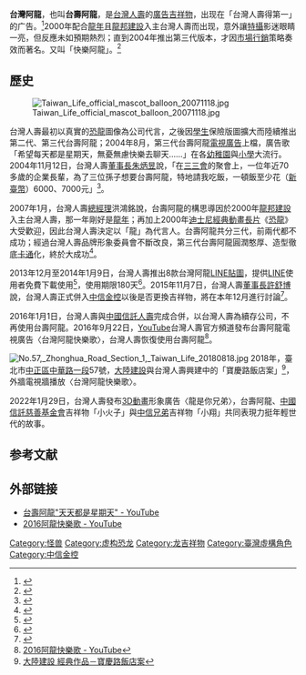 '''台灣阿龍'''，也叫'''台壽阿龍'''，是[[台灣人壽|台灣人壽]]的[[廣告|廣告]][[吉祥物|吉祥物]]，出现在「台灣人壽得第一」的广告。<ref>{{Cite news|url=http://www.hyes.tyc.edu.tw/~m78/ut10.htm|title=柑仔店10《光之國》|language=zh-tw|publisher=|author=台灣人壽|date=|accessdate=2015-04-09|deadurl=yes|archiveurl=https://web.archive.org/web/20150403104941/http://www.hyes.tyc.edu.tw/~m78/ut10.htm|archivedate=2015-04-03}}</ref>2000年配合[[龍年|龍年]]且[[龍邦建設|龍邦建設]]入主台灣人壽而出现，意外讓[[特攝|特攝]]影迷眼睛一亮，但反應未如預期熱烈；直到2004年推出第三代版本，才因[[市場行銷|市場行銷]]策略奏效而著名。又叫「快樂阿龍」。<ref>{{Cite news|url=http://web.hyes.tyc.edu.tw/blog/index.php?op=ViewArticle&articleId=331&blogId=52|title=從台灣人壽阿龍到上海銀行Pukii|language=zh-tw|publisher= 鏡之國|author=mm|date=2009-03-29|accessdate=2015-04-09}}</ref>

==歷史==
[[File:Taiwan_Life_official_mascot_balloon_20071118.jpg|thumb]]

台灣人壽最初以真實的[[恐龍|恐龍]]圖像為公司代言，之後因[[學生|學生]]保險版圖擴大而陸續推出第二代、第三代台壽阿龍；2004年8月，第三代台壽阿龍[[電視廣告|電視廣告]]上檔，廣告歌「希望每天都是星期天，無憂無慮快樂去聊天……」在各[[幼稚園|幼稚園]]與[[小學|小學]]大流行。2004年11月12日，台灣人壽[[董事長|董事長]][[朱炳昱|朱炳昱]]說，「在[[三三會|三三會]]的聚會上，一位年近70多歲的企業長輩，為了三位孫子想要台壽阿龍，特地請我吃飯，一頓飯至少花（[[新臺幣|新臺幣]]）6000、7000元」<ref>{{cite news| author=周靜紫| title= 朱炳昱 用台壽阿龍當伴手禮|url=http://www.appledaily.com.tw/appledaily/article/finance/20041113/1376987| newspaper=[[台灣蘋果日報|台灣蘋果日報]]| date=2004-11-13| accessdate=2016-01-09}}</ref>。

2007年1月，台灣人壽[[總經理|總經理]]洪鴻銘說，台壽阿龍的構思導因於2000年[[龍邦建設|龍邦建設]]入主台灣人壽，那一年剛好是[[龍年|龍年]]；再加上2000年[[迪士尼經典動畫長片|迪士尼經典動畫長片]]《[[恐龍_(電影)|恐龍]]》大受歡迎，因此台灣人壽決定以「龍」為代言人。台壽阿龍共分三代，前兩代都不成功；經過台灣人壽品牌形象委員會不斷改良，第三代台壽阿龍圓潤憨厚、造型徹底[[卡通|卡通]]化，終於大成功<ref>{{cite news| author=《經理人月刊》編輯部| title= 閃亮明星，如何誕生？|url=http://www.managertoday.com.tw/articles/view/738| newspaper=《經理人月刊》| date=2007-01-23| accessdate=2016-01-09}}</ref>。

2013年12月至2014年1月9日，台灣人壽推出8款台灣阿龍[[LINE貼圖|LINE貼圖]]，提供[[LINE_(應用程式)|LINE]]使用者免費下載使用<ref>{{cite news| author=洪正吉| title= 台壽阿龍LINE貼圖 20天下載500萬次|url=http://www.chinatimes.com/realtimenews/20140102003725-260412| newspaper=[[中國時報|中國時報]]即時新聞| date=2014-01-02| accessdate=2016-01-09}}</ref>，使用期限180天<ref>{{cite news| author=Linus| title=【LINE貼圖】台灣人壽吉祥物--台灣阿龍| url=http://apphome.ithome.com.tw/article/1297| newspaper=apphome| date=2013-12-11| accessdate=2016-04-09| deadurl=yes| archiveurl=https://web.archive.org/web/20160424085957/http://apphome.ithome.com.tw/article/1297| archivedate=2016-04-24| df=}}</ref>。2015年11月7日，台灣人壽[[董事長|董事長]][[許舒博|許舒博]]說，台灣人壽正式併入[[中信金控|中信金控]]以後是否更換吉祥物，將在本年12月進行討論<ref>{{Cite news|author=李靚慧|url=http://news.ltn.com.tw/news/business/breakingnews/1500627|title=台壽併入中信金 「台灣阿龍」是生是死？|newspaper=[[自由時報|自由時報]]即時新聞|date=2015-11-07|accessdate=2016-12-09}}</ref>。

2016年1月1日，台灣人壽與[[中國信託人壽|中國信託人壽]]完成合併，以台灣人壽為續存公司，不再使用台壽阿龍。2016年9月22日，[[YouTube|YouTube]]台灣人壽官方頻道發布台壽阿龍電視廣告〈台灣阿龍快樂歌〉，台灣人壽恢復使用台壽阿龍<ref>[https://www.youtube.com/watch?v=fEfIfClyo7A 2016阿龍快樂歌 - YouTube]</ref>。

[[File:No.57,_Zhonghua_Road_Section_1,_Taiwan_Life_20180818.jpg|thumb]]
2018年，臺北市[[中正區_(臺北市)|中正區]][[中華路_(臺北市)|中華路一段]]57號，[[大陸建設|大陸建設]]與台灣人壽興建中的「寶慶路飯店案」<ref>[http://www.cecdevelopment.com/v2011/tw/works/works.php?articleid=153 大陸建設 經典作品－寶慶路飯店案]</ref>，外牆電視牆播放〈台灣阿龍快樂歌〉。

2022年1月29日，台灣人壽發布[[3D動畫|3D動畫]]形象廣告〈龍是你兄弟〉，台壽阿龍、[[中國信託慈善基金會|中國信託慈善基金會]]吉祥物「小火子」與[[中信兄弟|中信兄弟]]吉祥物「小翔」共同表現力挺年輕世代的故事。

== 参考文献 ==
{{Reflist}}
==外部链接==
*[https://www.youtube.com/watch?v=OkEuhIstS6A 台壽阿龍"天天都是星期天" - YouTube]
*[https://www.youtube.com/watch?v=fEfIfClyo7A 2016阿龍快樂歌 - YouTube]

[[Category:怪兽|Category:怪兽]]
[[Category:虚构恐龙|Category:虚构恐龙]]
[[Category:龙吉祥物|Category:龙吉祥物]]
[[Category:臺灣虛構角色|Category:臺灣虛構角色]]
[[Category:中信金控|Category:中信金控]]